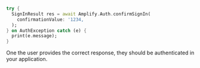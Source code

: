 ```dart
try {
  SignInResult res = await Amplify.Auth.confirmSignIn(
    confirmationValue: '1234,
  );
} on AuthException catch (e) {
  print(e.message);
}
```

One the user provides the correct response, they should be authenticated in your application.
